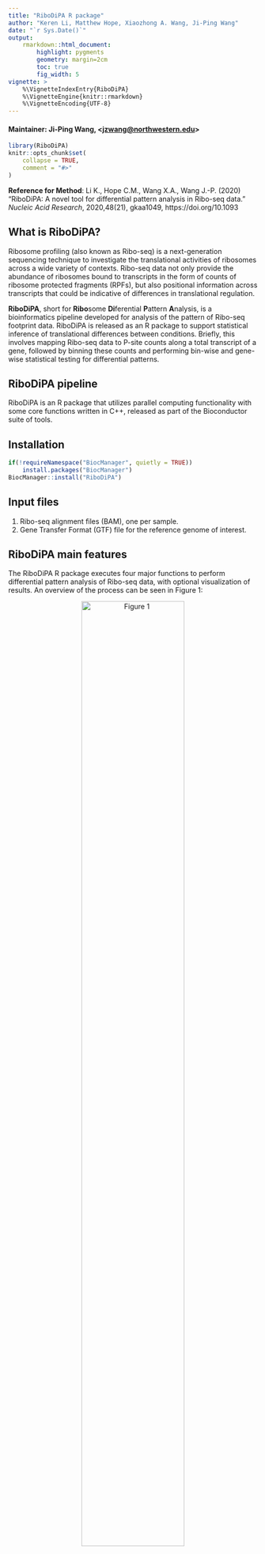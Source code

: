 ```yaml
---
title: "RiboDiPA R package"
author: "Keren Li, Matthew Hope, Xiaozhong A. Wang, Ji-Ping Wang"
date: "`r Sys.Date()`"
output: 
    rmarkdown::html_document:
        highlight: pygments
        geometry: margin=2cm
        toc: true
        fig_width: 5
vignette: >
    %\VignetteIndexEntry{RiboDiPA}
    %\VignetteEngine{knitr::rmarkdown}
    %\VignetteEncoding{UTF-8}
---
```

<style>
    body .main-container {
        max-width: 850px;
    }
</style>


#### Maintainer: Ji-Ping Wang, <<jzwang@northwestern.edu>>


```r
library(RiboDiPA)
knitr::opts_chunk$set(
    collapse = TRUE,
    comment = "#>"
)
```

**Reference for Method**:
Li K., Hope C.M., Wang X.A., Wang J.-P. (2020) "RiboDiPA: A novel tool for
differential pattern analysis in Ribo-seq data." *Nucleic Acid Research*,
2020,48(21), gkaa1049, https://doi.org/10.1093


\doublespacing

## What is RiboDiPA?

Ribosome profiling (also known as Ribo-seq) is a next-generation sequencing 
technique to investigate the translational activities of ribosomes across a 
wide variety of contexts.  Ribo-seq data not only provide the abundance of 
ribosomes bound to transcripts in the form of counts of ribosome protected 
fragments (RPFs), but also positional information across transcripts that 
could be indicative of differences in translational regulation.

**RiboDiPA**, short for **Ribo**some **Di**ferential **P**attern **A**nalysis,
is a bioinformatics pipeline developed for analysis of the pattern of Ribo-seq
footprint data. RiboDiPA is released as an R package to support statistical 
inference of translational differences between conditions. Briefly, this 
involves mapping Ribo-seq data to P-site counts along a total transcript of 
a gene, followed by binning these counts and performing bin-wise and gene-wise
statistical testing for differential patterns.

## RiboDiPA pipeline

RiboDiPA is an R package that utilizes parallel computing functionality with 
some core functions written in C++, released as part of the Bioconductor 
suite of tools.

## Installation 
```r
if(!requireNamespace("BiocManager", quietly = TRUE))
    install.packages("BiocManager")
BiocManager::install("RiboDiPA")
```


## Input files  

1) Ribo-seq alignment files (BAM), one per sample.
2) Gene Transfer Format (GTF) file for the reference genome of interest.

## RiboDiPA main features

The RiboDiPA R package executes four major functions to perform differential 
pattern analysis of Ribo-seq data, with optional visualization of results. 
An overview of the process can be seen in Figure 1: 

<center>

![Figure 1](Figure1.png){width=70%} 

</center>

\newline\newline

a) **GTF file parsing and exon merging**: For a given gene, all exons 
annotated in the GTF file are merged into a total transcript. This provides
a global picture of changes across conditions for a gene, as the total 
transcript will capture changes in ribosome occupancy even when transcript
isoform usage might change across conditions.

b) **BAM file processing and P-site mapping**: The Ribo-seq alignment 
files (.bam) are processed to calculate the P-site position for each RPF, 
with adaptable rules that users’ can specify to call P-sites from the data. 
The mapped P-site frequency at each nucleotide position along the total 
transcript is compiled for each gene of each sample.

c) **Data binning**: To overcome the inherent sparseness of Ribo-seq data,
P-site positions are merged into bins using one of three methods: 1) an 
adaptive bin-width method that varies by gene, based on the Freedman-Diaconis
rule 2) a fixed bin width method (as small as a single codon) that the user 
may specify, or 3) binning  by exon, using boundaries specified in the GTF 
file. 

d) **Differential pattern analysis**: Pattern analysis of genes is performed
on binned data for a given gene, comparing bin by bin across conditions to
identify regions with statistically significant differences. The results of
this testing are output as $p$-values and $q$-values for each gene. 
Additionally, a supplementary statistic, the $T$-value, is also produced to 
identify genes with a larger changes across conditions among significant 
genes, and is calculated based on a singular value decomposition procedure. 
$T$-value is intended to account for both the magnitude and number of 
differential bins, thus providing a way to prioritize subsets of significant 
genes for further investigation.

Optionally: **Visualization of Ribo-seq footprints**: RiboDiPA also provides 
functionality for the visualization of mapped P-site frequency data for a 
given gene, as well as the binned data directly used for testing, with 
significantly different bins marked.

## The RiboDiPA pipeline

The following vignette is intended to provide a walkthrough for running 
the RiboDiPA R package, pointing out both the main workflow and optional
functionality for users. It presumes that you have successfully installed
RiboDiPA package from Bioconductor.

The data provided for the purposes of the vignette are adapted from Kasari
et al, and represent a high-quality dataset collected in yeast. These data 
compare wild type cells to cells depleted for New1, which was shown by the
authors to be a regulator involved in translation termination. As is often 
the case for data included in vignettes, the provided files are subsets of 
the full data set, and are intended to illustrate the functionality of 
RiboDiPA. We note that a typical full-scale analysis of real data for most
users will be computing intensive. The computing time depends upon the 
number of samples, the sequencing depth of the samples, and the complexity 
of the organism, in terms of number of genes and exons. For example, the total
computing time of the wild type versus New1 comparison (4 samples) on a 
20-core node is about 10 minutes. RiboDiPA utilizes the parallel computing 
functionality of R and automatically detects the number of cores available 
to run jobs in parallel and improve performance. While a personal computer 
is more than sufficient for the illustration purposes of this vignette, for
optimal performance with real data, we recommend that users run RiboDiPA on
a server or computing cluster.

### 0. Ribo-DiPA Wrapper Function

For users' convenience, we have provided a wrapper function to permit 
execution of the Ribo-DiPA pipeline, which minimally requires a GTF file 
and BAM files, separated by experiment and replicate.

```r
## Download sample files from GitHub
library(BiocFileCache)
file_names <- c("WT1.bam", "WT2.bam", "MUT1.bam", "MUT2.bam", "eg.gtf")
url <- "https://github.com/jipingw/RiboDiPA-data/raw/master/"
bfc <- BiocFileCache()
bam_path <- bfcrpath(bfc,paste0(url,file_names))
```
This will produce a list of four BAM files: WT1.bam, WT2.bam, MUT1.bam, 
and MUT2.bam, which represent two biological replicates each of wild type 
cells and New1 mutant cells, respectively. These BAM files were subset on 
the interval chrIV:553,166-581,762 using samtools, which is a roughly 30kb
region that contains 16 genes. Alternatively, users can declare the names 
of their BAM files directly in a vector.

We recommend that users utilize the identical GTF file used to produce the 
experimental alignments. For example, a GTF file sourced from Ensembl will
not work with BAM files aligned with a GTF file sourced from UCSC. The GTF 
file, "eg.gtf", provided in the package is adapted from Ensembl, Saccharomyces
cerevisiae release R64-1-1, and only contains features on chromosome IV.
Users may also declare their GTF file directly.

```r
## Make the class label for the experiment
classlabel <- data.frame(
    condition = c("mutant", "mutant", "wildtype", "wildtype"),
    comparison = c(2, 2, 1, 1)
)
rownames(classlabel) <- c("mutant1","mutant2","wildtype1","wildtype2")
```
The class label determines the comparison performed by RiboDiPA, and minimally 
requires a column named `comparison` which labels the reference condition 
"1" and the treatment condition "2", with the option of including conditions 
that should not be compared labeled with "0". In this case "wildtype" 
represents the reference condition, and "mutant" represents the treatment.

```r
## Run the RiboDiPA pipeline with default parameters
result.wrp <- RiboDiPA(bam_path[1:4], bam_path[5], classlabel, cores = 2)
```
The `RiboDiPA()` function is a wrapper function that calls all other necessary
functions in the package. The default approaches for this wrapper are to do
automatic generation of P-site offsets and adaptive binning of the mapped
P-sites, although all parameters available in the other functions of the 
package are available to be modified in the wrapper. 

The argument `cores` specifies the number of CPU cores to be used in the 
calculation. The user should replace it by the maximum number of available
cores for maximum computing efficiency (or leave it unspeficied, in which 
case,  the number of cores is set to the value of 
`detectCores(logical = FALSE)`).

```r
## View the table of output from RiboDiPA
head(result.wrp$gene[order(result.wrp$gene$qvalue), ])
```
The `RiboDiPA()` function outputs a list of genes with their $T$-value, 
$p$-value, and adjusted $p$-values indicated, stored in the value `gene`, 
along with other intermediate data objects used in the calculation. In most
cases, we expect that users will sort by the adjusted $p$-value in order to
see the most significant genes genome-wide, which we show above. Genes 
YDR049-YDR065 are located within the interval selected for this vignette, 
and we can clearly see highly significant gene hits with TPI1 and RPS13 
(YDR050C and YDR064W, respectively), with $q$-values of 
`r formatC(result.wrp$gene["YDR050C", "qvalue"], format = "e", digits = 2)`
and 
`r formatC(result.wrp$gene["YDR064W", "qvalue"], format = "e", digits = 2)`.

In subsequent sections we will walk 
through the corresponding functions in more detail.

### 1. P-site mapping
A P-site is the exact position on mRNA that has been translated by the 
ribosome, where the growing nascent chain of the polypeptide (covalently
attached to tRNA) is located. In practice, RPFs that have been aligned to
the genome have different lengths, therefore a procedure is required to 
map a given RPF to a P-site position to get a clear picture of ribosome 
translational activity. 

The `psiteMapping()` function will take the input
data, and use user-specified rules to map RPFs to P-sites, or generate 
those rules automatically using the procedure described in Lauria et al
(2018). Additionally, if there are multiple transcript isoforms in a 
sample that utilize the same exon in the genome, in can be difficult (or 
impossible) to assign a given RPF to a particular transcript in a Ribo-seq
experiment. RiboDiPA circumvents this problem by combining all exons into
a "total transcript" and performs testing at the gene level. Therefore, 
in addition to the P-site offset generation and mapping, the `psiteMapping()`
function also generates total transcript coordinates for each exon.

```r
## Perform individual P-site mapping procedure
data.psite <- psiteMapping(bam_file_list = bam_path[1:4], 
    gtf_file = bam_path[5], psite.mapping = "auto", cores = 2)
```

P-site mapping outputs a list of values: `coverage`, the coverage across 
each gene; `counts`, the number of P-sites counts per gene; `exons`, the
total transcript coordinates and genomic coordinates for each exon in the 
genome; and `psite.mapping`, the P-site mapping offsets. For the `coverage` 
object, rows correspond to replicates and columns correspond to nucleotide 
positions with respect to 
the total transcript. Similarly, for the `counts` object, rows represent 
genes and columns represent samples. Now, let us examine the offsets 
generated automatically by the function:

```r
## P-site mapping offset rule generated
data.psite$psite.mapping
```
The read length of the RPF is listed (`qwidth`), followed by the nucleotide
offset from the 5' end (`psite`). For instance, reads of length 28 have an
offset of 12, meaning that the P-site will be mapped 12 nucleotides from 
the 5' end of the read. 

As mentioned above, the optimal P-site offsets from the 5' end of reads 
is calibrated using a two-step algorithm on start codons genome-wide, 
closely following the procedure of Lauria et al (2018). First, for a 
given read length, the offset is calculated by taking the distance between
the first nucleotide of the start codon and the 5' most nucleotide of 
the read, and then defining the offset as the 5' position with the most 
reads mapped to it. This process is repeated for all read lengths and 
then the temporary global offset is defined to be the offset of the read 
length with the maximum count. Lastly, for each read length, the adjusted
offset is defined to be the one corresponding to the local maximum found
in the profiles of the start codons closest to the temporary global offset. 

In case of insufficient reads mapped to the start codons, we recommend 
users to use the `center` option to take the center of the read as the 
P-site, or to provide their own offset rules by simply using a matrix 
with two columns, labeled `qwidth` and `psite`, passed into the 
`psite.mapping` parameter of the `psiteMapping()` function. We note 
that specifying fixed rules for the P-site offsets might be especially 
useful when comparing across different experiments collected in the same 
organism, to insure consistency in the comparison.

```r
## Use user specified psite mapping offset rule
offsets <- cbind(qwidth = c(28, 29, 30, 31, 32), 
    psite = c(18, 18, 18, 19, 19))
data.psite2 <- psiteMapping(bam_path[1:4], bam_path[5], 
    psite.mapping = offsets, cores = 2)
```

Lastly, the `psiteMapping()` function uses the parallel computing package
doParallel to speed up the process of mapping P-sites. To utilize this 
feature, specify the number of cores available for the job using the 
`cores` parameter. If `cores` is not specified, this function will 
automatically detect the number of cores on your computer to run jobs
in parallel.

### 2. Data binning
Once reads have been mapped to P-sites in the various experiments, 
the next step is to bin mapped P-sites together to permit statistical 
testing. The smallest bin one could imagine is a single-codon (three 
nucleotides) which would provide the highest resolution of binning, but 
entails some practical problems. For instance, very long genes will have
more codons, therefore after correction for multiple hypothesis testing,
only the most pronounced perturbations would show statistical significance 
at large genes. Alternatively, the largest bin imaginable is to use an 
entire gene as one bin, although positional information across the gene 
will be lost. Therefore, a robust method to choose the right bin size per
gene to permit discovery is needed, which is the essence of the RiboDiPA 
adaptive binning method. 

The adaptive method uses a procedure based on the Freedman-Diaconisis 
rule to pick an optimal number of bins of equal width for each gene, where
different genes will have different bin widths, but the positions and 
number of bins for a gene will be the same across replicates and conditions
to permit testing.    

```r
## Merge the P-site data into bins with a fixed or an adaptive width
data.binned <- dataBinning(data = data.psite$coverage, bin.width = 0, 
    zero.omit = FALSE, bin.from.5UTR = TRUE, cores = 2)
```

The function `dataBinning()` returns a list of binned P-site footprint 
matrices. In each matrix, rows correspond to replicates, and columns 
correspond to bins. If the parameter `bin.width` is not specified or set 
to zero, this indicates that the function will run in the adaptive binning 
mode (as opposed to fixed-width mode, see below). In general, we recommend 
to use adaptive binning, due to the fact that most Ribo-seq experiments 
are sparse and have few numbers of reads, on a per codon basis. 

If the `zero.omit` argument is set to `TRUE`, bins with all zeros across 
all replicates are removed from the differential pattern analysis. When 
the length of total transcript is not an integer multiple of the bin width,
binning will start from the 5' end if `bin.from.5UTR` argument is `TRUE`,
or from the 3' end otherwise. In general, bin width is equal for every bin
across the total transcript, except for the last two bins, which are 
adjusted to prevent the last bin from being very small in the case where 
the bin width does not divide the total transcript length evenly.

```r
## Merge the P-site data on each codon
data.codon <- dataBinning(data = data.psite$coverage, bin.width = 1, 
    zero.omit = FALSE, bin.from.5UTR = TRUE, cores = 2)
```

In cases where coverage permits, users can also specify a fixed width of bin, 
all the way down to 1, which represents single-codon resolution. This can be 
useful for examining details at regions that are very likely to have changes 
in translational regulation, namely near the start and stop codons. For 
instance, we examined 50 codons upstream and downstream of the stop and start
codons respectively to identify a patterns of stacked ribosomes near the stop 
codon in the case of New1 deletion (see Li et al, 2020).

```r
## Merge the P-site data on each exon and perform differential pattern analysis
result.exon <- diffPatternTestExon(psitemap = data.psite, 
    classlabel = classlabel, method = c('gtxr', 'qvalue'))
```

In cases where users would prefer to use exons as the bins for statistical 
testing, we have provided a function called `diffPatternTestExon()`. This 
function rolls data binning and differential pattern testing into one function
and outputs the same structure qw `diffPatternTest()` function. For organisms 
like yeast where alternative splicing is minimal, this option may not be very 
useful, but for higher organisms with many exons and much more alternative 
splicing, it may provide useful insight.

### 3. Differential pattern analysis
Once appropriate bins have been generated, the RiboDiPA package performs 
differential pattern testing on P-site counts bin by bin for each gene. 
Briefly, counts are modeled by a negative binomial distribution to call 
bins with statistically significant differences across conditions, and 
then the smallest p-value for a given gene is adjusted to control for 
multiple hypothesis testing across all genes. 

```r
## Perform differential pattern analysis
result.pst <- diffPatternTest(data = data.binned, 
    classlabel = classlabel, method=c('gtxr', 'qvalue'))
```

The `diffPatternTest()` function takes the output from data binning as input,
and also requires a class label object, describing the comparison to be made.
The class label object is simply a data frame with two columns, `condition`
and `comparison`, where `condition` labels the conditions tested, and 
`comparison` labels the experimental conditions numerically, where "1" 
indicates the control condition, "2" indicates the treatment condition, 
and "0" indicates replicates that should not be compared, if present.

The output of this function is a list that contains a data 
frame object `gene` as well as other objects that store intermediate 
calculations. `gene` contains gene-level $T$-value, $p$-value, and $q$-value 
(if $q$-value is specified as the metric for multiple comparison error 
correction) of all genes. The `bin` object contains bin-level test $p$-value 
and corresponding adjusted $p$-value for each bin of each gene.

$T$-value, bin-level $p$-value, and bin-level adjusted $p$-value and 
gene-level adjusted $p$-value and $q$-value (in this case measured by 
the qvalue) of all  genes. The gene-level $p$-value and $q$-value are 
the main result of the testing, and therefore the main output of the package. 


Additionally, the $T$-value is a supplementary statistic that quantifies
the magnitude of difference between conditions, with larger numbers 
indicating a greater difference. The $T$-value is defined to be 1-cosine of 
the angle between the first right singular vectors of the footprint matrices
of the two conditions under comparison. It ranges from 0-1, with larger values 
representing larger differences between conditions, and practically speaking,
can be used to identify genes with larger magnitude of pattern difference 
beyond statistical significance. This might be helpful to investigators to
prioritize certain genes for investigation among many that may pass the 
significance test for differential pattern.


Optionally, users may specify which method to use for correction of type I 
error for multiple hypothesis testing. The $q$-value method from `qvalue` 
package is the default method of FDR control at the gene-level, and the hybrid
Hochberg-Hommel method `gtxr` from `elitism` pacakge is the default method
of multiplicity correction at bin-level. Other options defined by the package
`elitism` is invoked by the option to the parameter method.


### 4. Plotting and genome visualization
RiboDiPA implemented two plot functions for visualizing the footprint data 
and test results including :1) individual gene 
plotting in the landscape of total transcript; and 2) track plotting through 
genome browser using R package `igvR`.  

##### Individual gene plotting
The individual gene plotting is implemented with the package `ggplot2`. 
Two plotting functions, `plotTrack()` and `plotTest()`, are provided, 
with the former for mapped P-site plotting and the latter 
for binned data that are generated from the mapped P-sites.  

The `plotTrack()` function visualizes reads mapped to P-site positions on a 
per gene basis. The input argument `data` is the output object of 
`psiteMapping()` or the `psiteMapping()` output object from the wrapper 
`RiboDiPA()` function (i.e., `result.wrp$data.psite` from the example codes 
above). The counts of RPFs mapped to P-sites is shown on the y-axis, while 
the total transcript in nucleotides is shown on the x-axis.

```r
## Plot ribosome per nucleotide tracks of specified genes.
plotTrack(data = data.psite, genes.list = c("YDR050C", "YDR064W"),
    replicates = NULL, exons = FALSE)
```

`plotTrack()` always shows the total transcript with the 5' end on the left 
and the 3' end on the right with the corresponding genomic coordinates of the 
start codon and stop codon labelled. User can specify one or more genes to be 
plotted at a time. If the exons argument is set to `TRUE`, RPFs per exon of 
the  specified genes are also ouput.

```r
## Plot binned ribosome tracks of siginificant genes: YDR086C and YDR210W.
## you can specify the thrshold to redefine the significant level
plotTest(result = result.pst, genes.list = NULL, threshold = 0.05) 
```

The `plotTest()` plots the binned RPF footprint used in the differential 
pattern testing. The input argument `result` for `plotTest()` is the entire 
output object of  `diffPatternTest()` or `diffPatternTestExon()` or
`RiboDiPA()` function. For replicates marked as "1" in `classlabel` (see
`diffPatternTest()` function), the tracks are colored blue and replicates 
marked as "2"  are colored red. Differential bins are colored black, with 
bin-level adjusted $p$-value annotated underneath the the track of the last
replicate. If `genes.list` is not specified, all genes with significant 
differential pattern will be output. 

Lastly, the threshold parameter allows users to specify a threshold of 
signifance level for seleciton of significant genes. A threshold value 
of 0.05 will only plot genes with $q$-value less than or equal to 0.05.



##### Track plotting via genome browser ####
Three functions, `bpTrack()`, `binTrack()`, and `exonTrack()`, 
are provided to support the track plotting through genome browser by utilizing
`igvR`. The uses can examine the ribosome footprint in the genomic 
landscape and the differential pattern test results. All three functions output
`GRanges` objects as input of `igvR` for track visualization, respectively, 
RPF in base pair, binned RPF from `diffPatternTest()` with differential 
pattern test results, and RPF by exons with test results.

To visualize these tracks in genome browser, users should install `igvR` 
through Bioconductor. Some simple illustration examples are given below.

```r
##base-bair RPF track
library(igvR)
thred <- 0.05
igv <- igvR()
setBrowserWindowTitle(igv, "ribosome footprint track example")
setGenome(igv, "saccer3")

data(data.psite)
names.rep <- c("mutant1", "mutant2", "wildtype1", "wildtype2")
tracks.bp <- bpTrack(data = data.psite, names.rep = names.rep, 
    genes.list = c("YDR050C", "YDR062W", "YDR064W"))

for(track.name in names.rep){
    track.rep <- tracks.bp[[track.name]]
    track <- GRangesQuantitativeTrack(trackName = paste(track.name, "bp"),
        track.rep[,1], color = "green")
    displayTrack(igv, track)
}}

```r
## bin track and test results
data(result.pst)
data(data.psite)
tracks.bin <- binTrack(data = result.pst, exon.anno = data.psite$exons)

for(track.name in names(tracks.bin)){
    track.rep <- tracks.bin[[track.name]]
    resize(track.rep, width(track.rep) + 1)
    track <- GRangesQuantitativeTrack(trackName = paste(track.name, "binned"),
        track.rep[,1], color = "black")
    displayTrack(igv, track)
}

track.rep2 <- tracks.bin[[1]]
sig.bin <- (values(track.rep2)[,5] <= thred)
log10.padj <- - log10(values(track.rep2)[,5])
mcols(track.rep2) <- data.frame(log10padj = log10.padj)
track.rep2 <- track.rep2[which(sig.bin),]
track <- GRangesQuantitativeTrack(trackName = "- log 10 of padj",
    track.rep2, color = "red", trackHeight = 40)
displayTrack(igv, track)
```

The first input argument of `bpTrack()`, `data`, is the output object of 
`psiteMapping()` or `RiboDiPA()` function. If the replicate names 
`names.rep` is not specified, column names of `data$counts` will be used
as track label on `igvR` visualization. Also, if a list of genes for 
visualization is not provided, then all genes listed in `data$coverage`
will be plotted.

The function `binTrack()` uses the output object of `diffPatterbTest()` 
or `RiboDiPA()` function for the argument `data`, and the value `exons` of
`psiteMapping()` function output for the argument `exon.anno`. Besides of 
ribosome binned tracks, differential pattern test results is also reported
in the value of `binTrack()`. In Figure 2, a both base-pair 
RPF track and binned track are shown through `igvR`. The green bars are 
the ribosome tracks per bp, the black bars are the binned tracks, while red
bars are plotted at significant bins (i.e., adjusted bin-level p-value 
$\leq 0.05$), with 
$-\log_{10}$ of adjusted p-value also plotted. 

<center>

![Figure 2: igvR genome browser tracks](igvR.png){width=90%} 
</center>


```r
## bin track and test results
igv2 <- igvR()
setBrowserWindowTitle(igv2, "ribosome footprint per exon example")
setGenome(igv2, "saccer3")
data(result.exon)
tracks.exon <- exonTrack(data = result.exon, gene = "tY(GUA)D")
for(track.name in names(tracks.exon)){
    track.rep <- tracks.exon[[track.name]]
    for(tx.name in names(track.rep)){
        track.tx <- tracks.exon[[track.name]][[tx.name]]
        track <- GRangesQuantitativeTrack(trackName = 
            paste(track.name, tx.name), track.tx[,1], color = track.name)
        displayTrack(igv2, track)
    }
}
```

For higher organisms, where exons are used as the bins for statistical 
testing through the function `diffPatternTestExon()`, `exonTrack()` is the 
proper function to output tracks for visualization purpose. It outputs a list
of lists. Each element is a list of `GRanges` objects representing replicates,
and each second level list element is exon-level P-site footprint counts in a
transcript.

The argument `data` uses the output object of `diffPatternTestExon()`. 
The second argument `gene` requires a single gene name to be plotted, since 
different genes may have different number of transcripts.


### Conclusion
This concludes our vignette. For additional information, please consult 
the reference manual for each individual function, as well as the associated
paper for this package for methodological details (Li et al, 2020).


## Session info

```r
sessionInfo()
```

